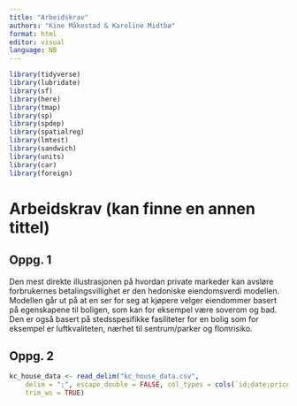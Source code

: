 ```yaml
---
title: "Arbeidskrav"
authors: "Kine Måkestad & Karoline Midtbø"
format: html
editor: visual
language: NB
---
```


```r
library(tidyverse)
library(lubridate)
library(sf)
library(here)
library(tmap)
library(sp)
library(spdep)
library(spatialreg)
library(lmtest)
library(sandwich)
library(units)
library(car)
library(foreign)

```

# Arbeidskrav (kan finne en annen tittel)

## Oppg. 1

Den mest direkte illustrasjonen på hvordan private markeder kan avsløre forbrukernes betalingsvillighet er den hedoniske eiendomsverdi modellen. Modellen går ut på at en ser for seg at kjøpere velger eiendommer basert på egenskapene til boligen, som kan for eksempel være soverom og bad. Den er også basert på stedsspesifikke fasiliteter for en bolig som for eksempel er luftkvaliteten, nærhet til sentrum/parker og flomrisiko.

## Oppg. 2

```r
kc_house_data <- read_delim("kc_house_data.csv", 
    delim = ";", escape_double = FALSE, col_types = cols(`id;date;price;bedrooms;bathrooms;sqft_living;sqft_lot;floors;waterfront;view;condition;grade;sqft_above;sqft_basement;yr_built;yr_renovated;zipcode;lat;long;sqft_living15;sqft_lot15` = col_character()), 
    trim_ws = TRUE)

```
